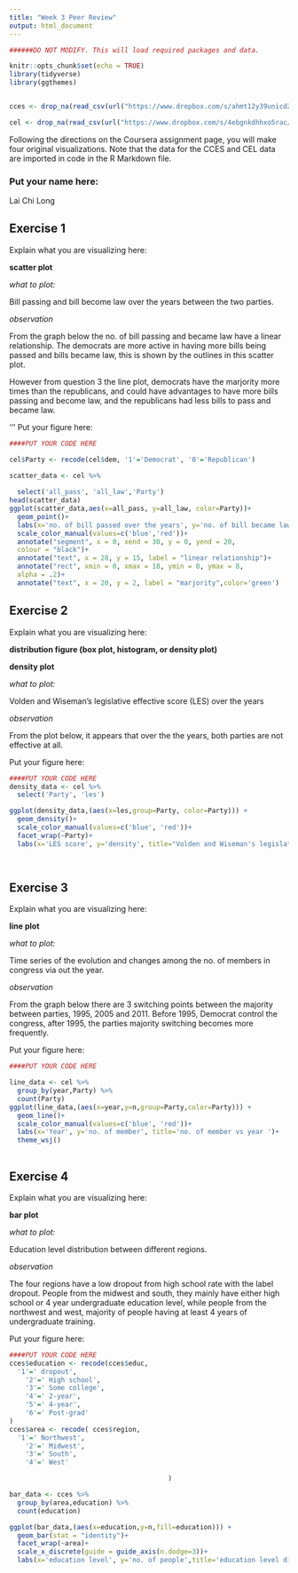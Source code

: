 ```yaml
---
title: "Week 3 Peer Review"
output: html_document
---
```


```r

######DO NOT MODIFY. This will load required packages and data.

knitr::opts_chunk$set(echo = TRUE)
library(tidyverse)
library(ggthemes)


cces <- drop_na(read_csv(url("https://www.dropbox.com/s/ahmt12y39unicd2/cces_sample_coursera.csv?raw=1")))

cel <- drop_na(read_csv(url("https://www.dropbox.com/s/4ebgnkdhhxo5rac/cel_volden_wiseman%20_coursera.csv?raw=1")))

```

Following the directions on the Coursera assignment page, you will make four original visualizations. Note that the data for the CCES and CEL data are imported in code in the R Markdown file.

### Put your name here:
Lai Chi Long



## Exercise 1

Explain what you are visualizing here:



**scatter plot**


*what to plot:*



Bill passing and bill become law over the years between the two parties.




*observation*



From the graph below the no. of bill passing and became law have a linear relationship. The democrats are more active in having more bills being passed and bills became law, this is shown by the outlines in this scatter plot.

However from question 3 the line plot, democrats have the marjority more times than the republicans, and could have advantages to have more bills passing and become law, and the republicans had less bills to pass and became law.



'''
Put your figure here:

```r

####PUT YOUR CODE HERE

cel$Party <- recode(cel$dem, '1'='Democrat', '0'='Republican')

scatter_data <- cel %>%
  
  select('all_pass', 'all_law','Party')
head(scatter_data)
ggplot(scatter_data,aes(x=all_pass, y=all_law, color=Party))+
  geom_point()+
  labs(x='no. of bill passed over the years', y='no. of bill became laws over the years',title='bill passing and bill become law over the years')+
  scale_color_manual(values=c('blue','red'))+
  annotate("segment", x = 0, xend = 30, y = 0, yend = 20,
  colour = "black")+
  annotate("text", x = 28, y = 15, label = "linear relationship")+
  annotate("rect", xmin = 0, xmax = 18, ymin = 0, ymax = 8,
  alpha = .2)+
  annotate("text", x = 20, y = 2, label = "marjority",color='green')

```

## Exercise 2

Explain what you are visualizing here:



**distribution figure (box plot, histogram, or density plot)**



**density plot**



*what to plot:*



Volden and Wiseman's legislative effective score (LES) over the years




*observation*


From the plot below, it appears that over the the years, both parties are not effective at all.


Put your figure here:

```r

####PUT YOUR CODE HERE
density_data <- cel %>%
  select('Party', 'les')

ggplot(density_data,(aes(x=les,group=Party, color=Party))) +
  geom_density()+
  scale_color_manual(values=c('blue', 'red'))+
  facet_wrap(~Party)+
  labs(x='LES score', y='density', title="Volden and Wiseman's legislative effective score (LES) over the years")

  
```

## Exercise 3

Explain what you are visualizing here:



**line plot**



*what to plot:*


Time series of the evolution and changes among the no. of members in congress via out the year.




*observation*


From the graph below there are 3 switching points between the majority between parties, 1995, 2005 and 2011. Before 1995, Democrat 
control the congress, after 1995, the parties majority switching becomes more frequently.




Put your figure here:

```r

####PUT YOUR CODE HERE

line_data <- cel %>%
  group_by(year,Party) %>%
  count(Party)
ggplot(line_data,(aes(x=year,y=n,group=Party,color=Party))) +
  geom_line()+
  scale_color_manual(values=c('blue', 'red'))+
  labs(x='Year', y='no. of member', title='no. of member vs year ')+
  theme_wsj()
  
```

## Exercise 4

Explain what you are visualizing here:



**bar plot**



*what to plot:*


Education level distribution between different regions.




*observation*


The four regions have a low dropout from high school rate with the label dropout. People from the midwest and south, they mainly have either high school or 4 year undergraduate education level, while people from the northwest and west, majority of people having at least 4 years of undergraduate training.






Put your figure here:

```r

####PUT YOUR CODE HERE
cces$education <- recode(cces$educ, 
  '1'=' dropout',
	'2'=' High school',
	'3'=' Some college',
	'4'=' 2-year',
	'5'=' 4-year',
	'6'=' Post-grad'
)
cces$area <- recode( cces$region,
  '1'=' Northwest',
	'2'=' Midwest',
	'3'=' South',
	'4'=' West'

                                        )

bar_data <- cces %>%
  group_by(area,education) %>%
  count(education)

ggplot(bar_data,(aes(x=education,y=n,fill=education))) +
  geom_bar(stat = "identity")+
  facet_wrap(~area)+
  scale_x_discrete(guide = guide_axis(n.dodge=3))+
  labs(x='education level', y='no. of people',title='education level distribution base on region')

```
